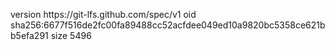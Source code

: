 version https://git-lfs.github.com/spec/v1
oid sha256:6677f516de2fc00fa89488cc52acfdee049ed10a9820bc5358ce621bb5efa291
size 5496
